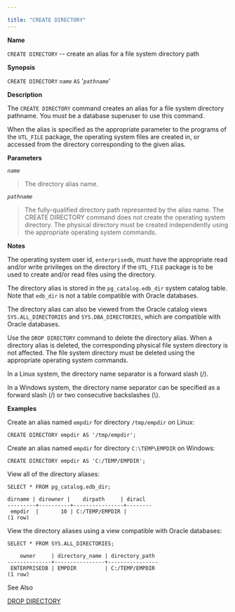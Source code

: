 ---

title: "CREATE DIRECTORY"
---

<div id="create_directory" class="registered_link"></div>

**Name**

`CREATE DIRECTORY` -- create an alias for a file system directory path

**Synopsis**

`CREATE DIRECTORY` *`name`* `AS` '*`pathname`*'

**Description**

The `CREATE DIRECTORY` command creates an alias for a file system directory pathname. You must be a database superuser to use this command.

When the alias is specified as the appropriate parameter to the programs of the `UTL_FILE` package, the operating system files are created in, or accessed from the directory corresponding to the given alias.

**Parameters**

*`name`*

> The directory alias name.

*`pathname`*

> The fully-qualified directory path represented by the alias name. The CREATE DIRECTORY command does not create the operating system directory. The physical directory must be created independently using the appropriate operating system commands.

**Notes**

The operating system user id, `enterprisedb`, must have the appropriate read and/or write privileges on the directory if the `UTL_FILE` package is to be used to create and/or read files using the directory.

The directory alias is stored in the `pg_catalog.edb_dir` system catalog table. Note that `edb_dir` is not a table compatible with Oracle databases.

The directory alias can also be viewed from the Oracle catalog views `SYS.ALL_DIRECTORIES` and `SYS.DBA_DIRECTORIES`, which are compatible with Oracle databases.

Use the `DROP DIRECTORY` command to delete the directory alias. When a directory alias is deleted, the corresponding physical file system directory is not affected. The file system directory must be deleted using the appropriate operating system commands.

In a Linux system, the directory name separator is a forward slash (/).

In a Windows system, the directory name separator can be specified as a forward slash (/) or two consecutive backslashes (\\).

**Examples**

Create an alias named `empdir` for directory `/tmp/empdir` on Linux:

```
CREATE DIRECTORY empdir AS '/tmp/empdir';
```

Create an alias named `empdir` for directory `C:\TEMP\EMPDIR` on Windows:

```
CREATE DIRECTORY empdir AS 'C:/TEMP/EMPDIR';
```

View all of the directory aliases:

```
SELECT * FROM pg_catalog.edb_dir;

dirname | dirowner |    dirpath     | diracl
---------+----------+----------------+--------
 empdir  |       10 | C:/TEMP/EMPDIR |
(1 row)
```

View the directory aliases using a view compatible with Oracle databases:

```
SELECT * FROM SYS.ALL_DIRECTORIES;

    owner     | directory_name | directory_path
--------------+----------------+----------------
 ENTERPRISEDB | EMPDIR         | C:/TEMP/EMPDIR
(1 row)
```

See Also

[DROP DIRECTORY](https://www.enterprisedb.com/edb-docs/d/edb-postgres-advanced-server/reference/database-compatibility-for-oracle-developers-reference-guide/11/Database_Compatibility_for_Oracle_Developers_Reference_Guide.1.060.html#)
